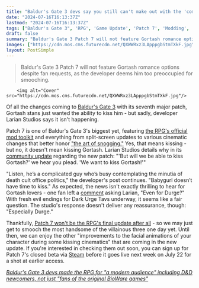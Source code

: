 ```yaml
---
title: "Baldur's Gate 3 devs say you still can't make out with the 'complicated' yet handsome Gortash in the RPG's upcoming patch: 'Babygurl doesn't have time to kiss'"
date: "2024-07-16T16:13:37Z"
lastmod: "2024-07-16T16:13:37Z"
tags: ["Baldur's Gate 3", 'RPG', 'Game Update', 'Patch 7', 'Modding', 'Character Customization', 'Player Romance', 'Early Access', 'Character Animation']
draft: false
summary: "Baldur's Gate 3 Patch 7 will not feature Gortash romance options despite fan requests, as the developer deems him too preoccupied for smooching."
images: ["https://cdn.mos.cms.futurecdn.net/QXWWRxz3LApppgbStmTXkF.jpg"]
layout: PostSimple
---
```

> Baldur's Gate 3 Patch 7 will not feature Gortash romance options despite fan requests, as the developer deems him too preoccupied for smooching.


        <img alt="Cover" src="https://cdn.mos.cms.futurecdn.net/QXWWRxz3LApppgbStmTXkF.jpg"/>
        
Of all the changes coming to [<u>Baldur's Gate 3</u>](https://www.gamesradar.com/baldurs-gate-3-guide/) with its seventh major patch, Gortash stans just wanted the ability to kiss him - but sadly, developer Larian Studios says it isn't happening.

Patch 7 is one of Baldur's Gate 3's biggest yet, featuring [<u>the RPG's official mod toolkit</u>](https://www.gamesradar.com/games/baldur-s-gate/baldurs-gate-3-modders-say-the-rpgs-official-mod-toolkit-is-already-transforming-previously-tedious-tasks-im-no-longer-writing-now-im-painting/) and everything from split-screen updates to various cinematic changes that better honor [<u>"the art of snogging."</u>](https://www.gamesradar.com/games/baldur-s-gate/baldurs-gate-3-patch-notes-tease-companion-changes-in-the-most-larian-way-no-great-work-of-art-is-ever-finished-and-so-too-is-our-approach-to-the-art-of-snogging/) Yes, that means kissing - but no, it doesn't mean kissing Gortash. Larian Studios details why in its [<u>community update</u>](https://store.steampowered.com/news/app/1086940/view/4240783699885624491) regarding the new patch: "'But will we be able to kiss Gortash?' we hear you plead. 'We want to kiss Gortash!'"

"Listen, he’s a complicated guy who’s busy contemplating the minutia of death cult office politics," the developer's post continues. "Babygurl doesn’t have time to kiss." As expected, the news isn't exactly thrilling to hear for Gortash lovers - one fan left a [<u>comment</u>](https://x.com/neappeely/status/1813175729787707616) asking Larian, "Even for Durge?" With fresh evil endings for Dark Urge Tavs underway, it seems like a fair question. The studio's response doesn't deliver any reassurance, though: "Especially Durge."

Thankfully, [<u>Patch 7 won't be the RPG's final update after all</u>](https://www.gamesradar.com/games/rpg/baldurs-gate-3-patch-7-wont-be-the-rpgs-final-update-after-all-as-larian-promises-extra-support-including-cross-play-and-photo-mode/) - so we may just get to smooch the most handsome of the villainous three one day yet. Until then, we can enjoy the other "improvements to the facial animations of your character during some kissing cinematics" that are coming in the new update. If you're interested in checking them out soon, you can sign up for Patch 7's closed beta via [Steam](https://store.steampowered.com/app/1086940/Baldurs_Gate_3/) before it goes live next week on July 22 for a shot at earlier access.

[<u><em>Baldur's Gate 3 devs made the RPG for "a modern audience" including D&amp;D newcomers, not just "fans of the original BioWare games"</em></u>](https://www.gamesradar.com/games/baldur-s-gate/baldurs-gate-3-devs-made-the-rpg-for-a-modern-audience-including-dandd-newcomers-not-just-fans-of-the-original-bioware-games/)
        